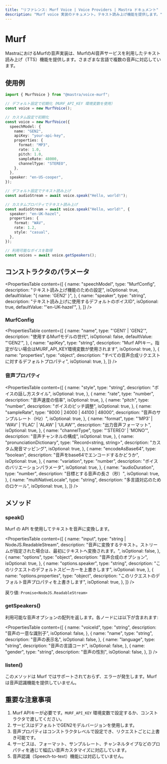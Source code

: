 ```yaml
---
title: "リファレンス: Murf Voice | Voice Providers | Mastra ドキュメント"
description: "Murf voice 実装のドキュメント。テキスト読み上げ機能を提供します。"
---
```




# Murf

MastraにおけるMurfの音声実装は、MurfのAI音声サービスを利用したテキスト読み上げ（TTS）機能を提供します。さまざまな言語で複数の音声に対応しています。



## 使用例

```typescript
import { MurfVoice } from "@mastra/voice-murf";

// デフォルト設定で初期化（MURF_API_KEY 環境変数を使用）
const voice = new MurfVoice();

// カスタム設定で初期化
const voice = new MurfVoice({
  speechModel: {
    name: "GEN2",
    apiKey: "your-api-key",
    properties: {
      format: "MP3",
      rate: 1.0,
      pitch: 1.0,
      sampleRate: 48000,
      channelType: "STEREO",
    },
  },
  speaker: "en-US-cooper",
});

// デフォルト設定でテキスト読み上げ
const audioStream = await voice.speak("Hello, world!");

// カスタムプロパティでテキスト読み上げ
const audioStream = await voice.speak("Hello, world!", {
  speaker: "en-UK-hazel",
  properties: {
    format: "WAV",
    rate: 1.2,
    style: "casual",
  },
});

// 利用可能なボイスを取得
const voices = await voice.getSpeakers();
```



## コンストラクタのパラメータ

<PropertiesTable
  content={[
    {
      name: "speechModel",
      type: "MurfConfig",
      description: "テキスト読み上げ機能のための設定",
      isOptional: true,
      defaultValue: "{ name: 'GEN2' }",
    },
    {
      name: "speaker",
      type: "string",
      description: "テキスト読み上げに使用するデフォルトのボイスID",
      isOptional: true,
      defaultValue: "'en-UK-hazel'",
    },
  ]}
/>

### MurfConfig

<PropertiesTable
  content={[
    {
      name: "name",
      type: "'GEN1' | 'GEN2'",
      description: "使用するMurfモデルの世代",
      isOptional: false,
      defaultValue: "'GEN2'",
    },
    {
      name: "apiKey",
      type: "string",
      description:
        "Murf APIキー。指定がない場合はMURF_API_KEY環境変数が使用されます",
      isOptional: true,
    },
    {
      name: "properties",
      type: "object",
      description: "すべての音声合成リクエストに対するデフォルトプロパティ",
      isOptional: true,
    },
  ]}
/>

### 音声プロパティ

<PropertiesTable
  content={[
    {
      name: "style",
      type: "string",
      description: "ボイスの話し方スタイル",
      isOptional: true,
    },
    {
      name: "rate",
      type: "number",
      description: "音声速度の倍率",
      isOptional: true,
    },
    {
      name: "pitch",
      type: "number",
      description: "ボイスのピッチ調整",
      isOptional: true,
    },
    {
      name: "sampleRate",
      type: "8000 | 24000 | 44100 | 48000",
      description: "音声のサンプルレート（Hz）",
      isOptional: true,
    },
    {
      name: "format",
      type: "'MP3' | 'WAV' | 'FLAC' | 'ALAW' | 'ULAW'",
      description: "出力音声フォーマット",
      isOptional: true,
    },
    {
      name: "channelType",
      type: "'STEREO' | 'MONO'",
      description: "音声チャンネルの構成",
      isOptional: true,
    },
    {
      name: "pronunciationDictionary",
      type: "Record<string, string>",
      description: "カスタム発音マッピング",
      isOptional: true,
    },
    {
      name: "encodeAsBase64",
      type: "boolean",
      description: "音声をbase64でエンコードするかどうか",
      isOptional: true,
    },
    {
      name: "variation",
      type: "number",
      description: "ボイスのバリエーションパラメータ",
      isOptional: true,
    },
    {
      name: "audioDuration",
      type: "number",
      description: "目標とする音声の長さ（秒）",
      isOptional: true,
    },
    {
      name: "multiNativeLocale",
      type: "string",
      description: "多言語対応のためのロケール",
      isOptional: true,
    },
  ]}
/>



## メソッド

### speak()

Murf の API を使用してテキストを音声に変換します。

<PropertiesTable
  content={[
    {
      name: "input",
      type: "string | NodeJS.ReadableStream",
      description:
        "音声に変換するテキスト。ストリームが指定された場合は、最初にテキストへ変換されます。",
      isOptional: false,
    },
    {
      name: "options",
      type: "object",
      description: "音声合成のオプション",
      isOptional: true,
    },
    {
      name: "options.speaker",
      type: "string",
      description: "このリクエストのデフォルトスピーカーを上書きします",
      isOptional: true,
    },
    {
      name: "options.properties",
      type: "object",
      description: "このリクエストのデフォルト音声プロパティを上書きします",
      isOptional: true,
    },
  ]}
/>

戻り値: `Promise<NodeJS.ReadableStream>`

### getSpeakers()

利用可能な音声オプションの配列を返します。各ノードには以下が含まれます:

<PropertiesTable
  content={[
    {
      name: "voiceId",
      type: "string",
      description: "音声の一意な識別子",
      isOptional: false,
    },
    {
      name: "name",
      type: "string",
      description: "音声の表示名",
      isOptional: false,
    },
    {
      name: "language",
      type: "string",
      description: "音声の言語コード",
      isOptional: false,
    },
    {
      name: "gender",
      type: "string",
      description: "音声の性別",
      isOptional: false,
    },
  ]}
/>

### listen()

このメソッドは Murf ではサポートされておらず、エラーが発生します。Murf は音声認識機能を提供していません。



## 重要な注意事項

1. Murf APIキーが必要です。`MURF_API_KEY` 環境変数で設定するか、コンストラクタで渡してください。
2. サービスはデフォルトでGEN2モデルバージョンを使用します。
3. 音声プロパティはコンストラクタレベルで設定でき、リクエストごとに上書き可能です。
4. サービスは、フォーマット、サンプルレート、チャンネルタイプなどのプロパティを通じて幅広い音声カスタマイズに対応しています。
5. 音声認識（Speech-to-text）機能には対応していません。
